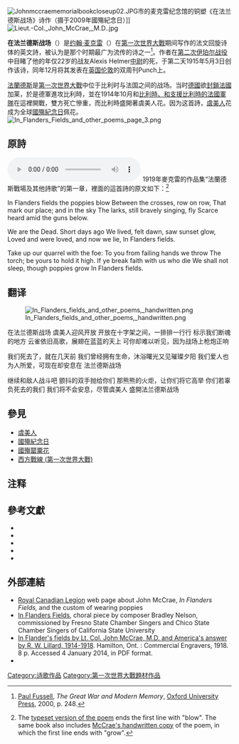 [[File:Johnmccraememorialbookcloseup02.JPG|thumb]]市的麦克雷纪念馆的铜塑《在法兰德斯战场》诗作（摄于2009年國殤紀念日）]]
[[File:Lieut.-Col._John_McCrae,_M.D..jpg|thumb]]

'''在法兰德斯战场'''（{{lang-en|In Flanders Fields}}）是[[约翰·麦克雷|约翰·麦克雷]]（{{lang|en|John McCrae}}）在[[第一次世界大戰|第一次世界大戰]]期间写作的法文回旋诗体的英文詩，被认为是那个时期最广为流传的诗之一<ref>[[Paul_Fussell|Paul Fussell]], ''The Great War and Modern Memory'', [[Oxford_University_Press|Oxford University Press]], 2000, p. 248.</ref>。作者在[[第二次伊珀尔战役|第二次伊珀尔战役]]中目睹了他的年仅22岁的战友Alexis Helmer[[中尉|中尉]]的死，于第二天1915年5月3日创作该诗，同年12月将其发表在[[英国|英国]][[伦敦|伦敦]]的双周刊Punch上。

[[法蘭德斯|法蘭德斯]]是[[第一次世界大戰|第一次世界大戰]]中位于比利时与法国之间的战场。当时[[德意志帝國|德國]]欲[[施里芬計劃|封鎖法國]]加莱，於是德軍進攻比利時，並在1914年10月和[[協約国|比利時、和支援比利時的法國軍隊]]在這裡開戰，雙方死亡慘重，而比利時盛開著虞美人花。因为这首詩，[[虞美人_(花卉)|虞美人]]花成为全球[[國殤紀念日|國殤紀念日]]佩花。
[[File:In_Flanders_Fields_and_other_poems_page_3.png|thumb]]

==原詩==
[[File:In_Flanders_Fields.ogg|thumb]]
1919年麥克雷的作品集“法蘭德斯戰場及其他詩歌”的第一章，裡面的這首詩的原文如下：<ref>{{cite book | title=In Flanders Fields and Other Poems | url=https://archive.org/details/inflandersfield00macpgoog | year=1919 | publisher=G. P. Putnam's Sons | page=[https://archive.org/details/inflandersfield00macpgoog/page/n24 3] | accessdate=5 November 2010}} The [[:File:In_Flanders_Fields_and_other_poems_page_3.png|typeset version of the poem]] ends the first line with "blow". The same book also includes [[:File:In_Flanders_fields_and_other_poems,_handwritten.png|McCrae's handwritten copy]] of the poem, in which the first line ends with "grow".</ref>

<poem>In Flanders fields the poppies blow
Between the crosses, row on row,
That mark our place; and in the sky
The larks, still bravely singing, fly
Scarce heard amid the guns below.

We are the Dead. Short days ago
We lived, felt dawn, saw sunset glow,
Loved and were loved, and now we lie,
In Flanders fields.

Take up our quarrel with the foe:
To you from failing hands we throw
The torch; be yours to hold it high.
If ye break faith with us who die
We shall not sleep, though poppies grow
In Flanders fields.</poem>

==翻译==
[[File:In_Flanders_fields_and_other_poems,_handwritten.png|thumb]]

<poem>在法兰德斯战场 虞美人迎风开放
开放在十字架之间，一排排一行行
标示我们断魂的地方
云雀依旧高歌，展翅在蓝蓝的天上
可你却难以听见，因为战场上枪炮正响

我们死去了，就在几天前
我们曾经拥有生命，沐浴曙光又见璀璨夕阳
我们爱人也为人所爱，可现在却安息在
法兰德斯战场

继续和敌人战斗吧
颤抖的双手抛给你们
那熊熊的火炬，让你们将它高举
你们若辜负死去的我们
我们将不会安息，尽管虞美人
盛開法兰德斯战场</poem>

==參見==
* [[虞美人_(花卉)|虞美人]]
* [[國殤紀念日|國殤紀念日]]
* [[國殤罌粟花|國殤罌粟花]]
* [[西方戰線_(第一次世界大戰)|西方戰線 (第一次世界大戰)]]

==注释==
{{Reflist}}

==參考文獻==
{{refbegin}}
*{{citation |last=Bassett |first=John |year=1984 |title=The Canadians: John McCrae |publisher=Fitzhenry & Whiteside Limited |location=Markham, Ontario |isbn=0-88902-651-3}}
*{{citation |last=Fussell |first=Paul |year=2009 |origyear=1975 |title=The Great War and Modern Memory (Illustrated Edition)|publisher=Stirling Publishing |location=New York |isbn=0-19-513331-5}}
*{{Citation |last=Gillmor |first=Don |year=2001 |title=Canada: A People's History|isbn=0-7710-3340-0 |volume=two |publisher=McClelland & Stewart |location=Toronto, Ontario|id=ISBN 0-7710-3341-9}}
*{{citation |last=McCrae |first=John |year=1919 |title=In Flanders Fields and Other Poems |url=https://books.google.com/books?id=TecjwVOo5GsC&pg=PP1 |publisher=Arcturus Publishing (reprint 2008) |isbn=1-84193-994-3 |accessdate=2012-02-07 |archive-date=2014-01-01 |archive-url=https://web.archive.org/web/20140101121410/http://books.google.com/books?id=TecjwVOo5GsC&pg=PP1 |dead-url=no }}
*{{citation|last=Prescott |first=John F. |year=1985 |title=In Flanders Fields: The Story of John McCrae |publisher=Boston Mills Press |location=Erin, Ontario |isbn=0-919783-07-4}}
{{refend}}

==外部連結==
{{Wikisource}}
{{commons category}}
* [https://web.archive.org/web/20120511063341/http://legion.ca/Poppy/campaign_e.cfm Royal Canadian Legion] web page about John McCrae, ''In Flanders Fields,'' and the custom of wearing poppies
* [http://www.gladdemusic.com/inflandersfields(2).htm In Flanders Fields]{{Wayback|url=http://www.gladdemusic.com/inflandersfields(2).htm |date=20161012124346 }}, choral piece by composer Bradley Nelson, commissioned by Fresno State Chamber Singers and Chico State Chamber Singers of California State University
* [http://www.torontopubliclibrary.ca/detail.jsp?Entt=RDMDC-1918FLANDERSVS&R=DC-1918FLANDERSVS In Flander's fields by Lt. Col. John McCrae, M.D. and America's answer by R. W. Lillard, 1914-1918]{{Wayback|url=http://www.torontopubliclibrary.ca/detail.jsp?Entt=RDMDC-1918FLANDERSVS&R=DC-1918FLANDERSVS |date=20161112022740 }}. Hamilton, Ont. : Commercial Engravers, 1918. 8 p. Accessed 4 January 2014, in PDF format.
* {{librivox book | title=In Flanders Fields | author=John MCCRAE}}

{{Authority control}}
[[Category:诗歌作品|Category:诗歌作品]]
[[Category:第一次世界大戰題材作品|Category:第一次世界大戰題材作品]]